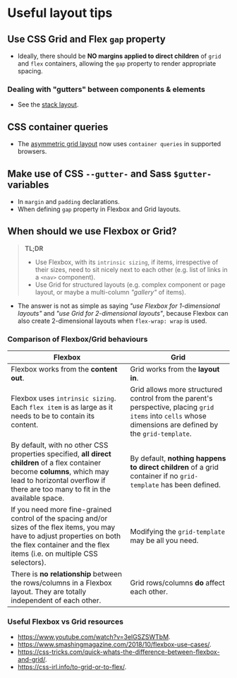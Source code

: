 <Meta title="Layout/Useful layout tips" />

# Useful layout tips

## Use CSS Grid and Flex `gap` property
- Ideally, there should be **NO margins applied to direct children** of `grid` and `flex` containers, allowing the `gap` property to render appropriate spacing.

### Dealing with "gutters" between components & elements
- See the [stack layout](/docs/layout-stack--stack).


## CSS container queries
- The [asymmetric grid layout](/story/layout-grid--grid-asymmetric) now uses `container queries` in supported browsers.

## Make use of CSS `--gutter-` and Sass `$gutter-` variables
- In `margin` and `padding` declarations.
- When defining `gap` property in Flexbox and Grid layouts.

## When should we use Flexbox or Grid?

> **TL;DR**
> - Use Flexbox, with its `intrinsic sizing`, if items, irrespective of their sizes, need to sit nicely next to each other (e.g. list of links in a `<nav>` component).
> - Use Grid for structured layouts (e.g. complex component or page layout, or maybe a multi-column *"gallery"* of items).

- The answer is not as simple as saying *"use Flexbox for 1-dimensional layouts"* and *"use Grid for 2-dimensional layouts"*, because Flexbox can also create 2-dimensional layouts when `flex-wrap: wrap` is used.

### Comparison of Flexbox/Grid behaviours

Flexbox | Grid
--- | ---
Flexbox works from the **content out**. | Grid works from the **layout in**.
Flexbox uses `intrinsic sizing`. Each `flex item` is as large as it needs to be to contain its content. | Grid allows more structured control from the parent's perspective, placing `grid items` into `cells` whose dimensions are defined by the `grid-template`.
By default, with no other CSS properties specified, **all direct children** of a flex container become **columns**, which may lead to horizontal overflow if there are too many to fit in the available space. | By default, **nothing happens to direct children** of a grid container if no `grid-template` has been defined.
If you need more fine-grained control of the spacing and/or sizes of the flex items, you may have to adjust properties on both the flex container and the flex items (i.e. on multiple CSS selectors). | Modifying the `grid-template` may be all you need.
There is **no relationship** between the rows/columns in a Flexbox layout. They are totally independent of each other. | Grid rows/columns **do** affect each other.

### Useful Flexbox vs Grid resources
- https://www.youtube.com/watch?v=3elGSZSWTbM.
- https://www.smashingmagazine.com/2018/10/flexbox-use-cases/.
- https://css-tricks.com/quick-whats-the-difference-between-flexbox-and-grid/.
- https://css-irl.info/to-grid-or-to-flex/.
